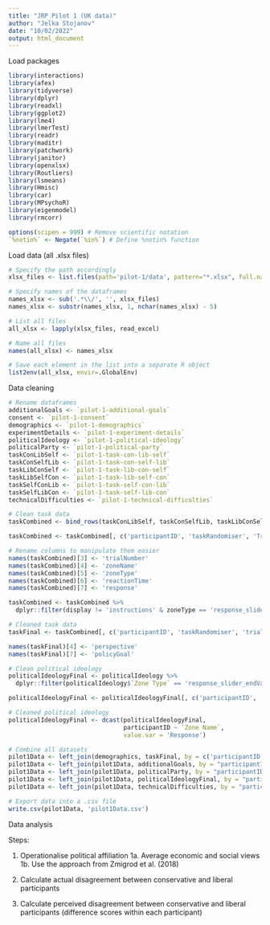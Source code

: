```yaml
---
title: "JRP Pilot 1 (UK data)"
author: "Jelka Stojanov"
date: "10/02/2022"
output: html_document
---
```


Load packages

```r
library(interactions)
library(afex)
library(tidyverse) 
library(dplyr)
library(readxl)
library(ggplot2)
library(lme4) 
library(lmerTest)
library(readr)
library(maditr)
library(patchwork)
library(janitor)
library(openxlsx)
library(Routliers)
library(lsmeans)
library(Hmisc)
library(car)
library(MPsychoR)
library(eigenmodel)
library(rmcorr)

options(scipen = 999) # Remove scientific notation
`%notin%` <- Negate(`%in%`) # Define %notin% function
```

Load data (all .xlsx files)

```r
# Specify the path accordingly
xlsx_files <- list.files(path='pilot-1/data', pattern="*.xlsx", full.names=TRUE)

# Specify names of the dataframes 
names_xlsx <- sub('.*\\/', '', xlsx_files)
names_xlsx <- substr(names_xlsx, 1, nchar(names_xlsx) - 5)

# List all files
all_xlsx <- lapply(xlsx_files, read_excel)

# Name all files
names(all_xlsx) <- names_xlsx

# Save each element in the list into a separate R object
list2env(all_xlsx, envir=.GlobalEnv)
```

Data cleaning

```r
# Rename dataframes
additionalGoals <- `pilot-1-additional-goals`
consent <- `pilot-1-consent`
demographics <- `pilot-1-demographics`
experimentDetails <- `pilot-1-experiment-details`
politicalIdeology <- `pilot-1-political-ideology`
politicalParty <- `pilot-1-political-party`
taskConLibSelf <- `pilot-1-task-con-lib-self`
taskConSelfLib <- `pilot-1-task-con-self-lib`
taskLibConSelf <- `pilot-1-task-lib-con-self`
taskLibSelfCon <- `pilot-1-task-lib-self-con`
taskSelfConLib <- `pilot-1-task-self-con-lib`
taskSelfLibCon <- `pilot-1-task-self-lib-con`
technicalDifficulties <- `pilot-1-technical-difficulties`

# Clean task data
taskCombined <- bind_rows(taskConLibSelf, taskConSelfLib, taskLibConSelf, taskLibSelfCon, taskSelfConLib, taskSelfLibCon)

taskCombined <- taskCombined[, c('participantID', 'taskRandomiser', 'Trial Number', 'Zone Name', 'Zone Type', 'Reaction Time', 'Response', 'display', 'sliderText')]

# Rename columns to manipulate them easier
names(taskCombined)[3] <- 'trialNumber'
names(taskCombined)[4] <- 'zoneName'
names(taskCombined)[5] <- 'zoneType'
names(taskCombined)[6] <- 'reactionTime'
names(taskCombined)[7] <- 'response'

taskCombined <- taskCombined %>%
  dplyr::filter(display != 'instructions' & zoneType == 'response_slider_endValue')

# Cleaned task data
taskFinal <- taskCombined[, c('participantID', 'taskRandomiser', 'trialNumber', 'zoneName', 'reactionTime', 'response', 'sliderText')]

names(taskFinal)[4] <- 'perspective'
names(taskFinal)[7] <- 'policyGoal'

# Clean political ideology
politicalIdeologyFinal <- politicalIdeology %>%
  dplyr::filter(politicalIdeology$`Zone Type` == 'response_slider_endValue')

politicalIdeologyFinal <- politicalIdeologyFinal[, c('participantID', 'Zone Name', 'Response')]

# Cleaned political ideology
politicalIdeologyFinal <- dcast(politicalIdeologyFinal,
                                participantID ~ `Zone Name`,
                                value.var = 'Response')

# Combine all datasets
pilot1Data <- left_join(demographics, taskFinal, by = c('participantID', 'taskRandomiser'))
pilot1Data <- left_join(pilot1Data, additionalGoals, by = "participantID")
pilot1Data <- left_join(pilot1Data, politicalParty, by = "participantID")
pilot1Data <- left_join(pilot1Data, politicalIdeologyFinal, by = "participantID")
pilot1Data <- left_join(pilot1Data, technicalDifficulties, by = "participantID")

# Export data into a .csv file
write.csv(pilot1Data, 'pilot1Data.csv')
```

Data analysis

Steps:

1. Operationalise political affiliation
  1a. Average economic and social views
  1b. Use the approach from Zmigrod et al. (2018)
  
2. Calculate actual disagreement between conservative and liberal participants 
3. Calculate perceived disagreement between conservative and liberal participants (difference scores within each participant)

```r

```

